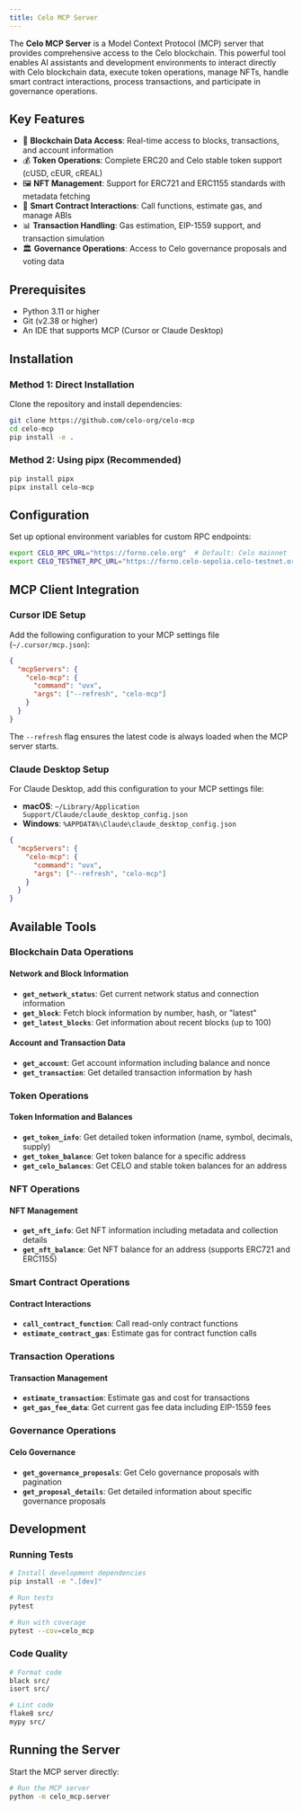 ```yaml
---
title: Celo MCP Server
---
```


The **Celo MCP Server** is a Model Context Protocol (MCP) server that provides comprehensive access to the Celo blockchain. This powerful tool enables AI assistants and development environments to interact directly with Celo blockchain data, execute token operations, manage NFTs, handle smart contract interactions, process transactions, and participate in governance operations.

## Key Features

- 🔗 **Blockchain Data Access**: Real-time access to blocks, transactions, and account information
- 💰 **Token Operations**: Complete ERC20 and Celo stable token support (cUSD, cEUR, cREAL)
- 🖼️ **NFT Management**: Support for ERC721 and ERC1155 standards with metadata fetching
- 📄 **Smart Contract Interactions**: Call functions, estimate gas, and manage ABIs
- 📊 **Transaction Handling**: Gas estimation, EIP-1559 support, and transaction simulation
- 🏛️ **Governance Operations**: Access to Celo governance proposals and voting data

## Prerequisites

- Python 3.11 or higher
- Git (v2.38 or higher)
- An IDE that supports MCP (Cursor or Claude Desktop)

## Installation

### Method 1: Direct Installation

Clone the repository and install dependencies:

```bash
git clone https://github.com/celo-org/celo-mcp
cd celo-mcp
pip install -e .
```

### Method 2: Using pipx (Recommended)

```bash
pip install pipx
pipx install celo-mcp
```

## Configuration

Set up optional environment variables for custom RPC endpoints:

```bash
export CELO_RPC_URL="https://forno.celo.org"  # Default: Celo mainnet
export CELO_TESTNET_RPC_URL="https://forno.celo-sepolia.celo-testnet.org/"  # Celo Sepolia testnet
```

## MCP Client Integration

### Cursor IDE Setup

Add the following configuration to your MCP settings file (`~/.cursor/mcp.json`):

```json
{
  "mcpServers": {
    "celo-mcp": {
      "command": "uvx",
      "args": ["--refresh", "celo-mcp"]
    }
  }
}
```

The `--refresh` flag ensures the latest code is always loaded when the MCP server starts.

### Claude Desktop Setup

For Claude Desktop, add this configuration to your MCP settings file:

- **macOS**: `~/Library/Application Support/Claude/claude_desktop_config.json`
- **Windows**: `%APPDATA%\Claude\claude_desktop_config.json`

```json
{
  "mcpServers": {
    "celo-mcp": {
      "command": "uvx",
      "args": ["--refresh", "celo-mcp"]
    }
  }
}
```

## Available Tools

### Blockchain Data Operations

#### Network and Block Information

- **`get_network_status`**: Get current network status and connection information
- **`get_block`**: Fetch block information by number, hash, or "latest"
- **`get_latest_blocks`**: Get information about recent blocks (up to 100)

#### Account and Transaction Data

- **`get_account`**: Get account information including balance and nonce
- **`get_transaction`**: Get detailed transaction information by hash

### Token Operations

#### Token Information and Balances

- **`get_token_info`**: Get detailed token information (name, symbol, decimals, supply)
- **`get_token_balance`**: Get token balance for a specific address
- **`get_celo_balances`**: Get CELO and stable token balances for an address

### NFT Operations

#### NFT Management

- **`get_nft_info`**: Get NFT information including metadata and collection details
- **`get_nft_balance`**: Get NFT balance for an address (supports ERC721 and ERC1155)

### Smart Contract Operations

#### Contract Interactions

- **`call_contract_function`**: Call read-only contract functions
- **`estimate_contract_gas`**: Estimate gas for contract function calls

### Transaction Operations

#### Transaction Management

- **`estimate_transaction`**: Estimate gas and cost for transactions
- **`get_gas_fee_data`**: Get current gas fee data including EIP-1559 fees

### Governance Operations

#### Celo Governance

- **`get_governance_proposals`**: Get Celo governance proposals with pagination
- **`get_proposal_details`**: Get detailed information about specific governance proposals

## Development

### Running Tests

```bash
# Install development dependencies
pip install -e ".[dev]"

# Run tests
pytest

# Run with coverage
pytest --cov=celo_mcp
```

### Code Quality

```bash
# Format code
black src/
isort src/

# Lint code
flake8 src/
mypy src/
```

## Running the Server

Start the MCP server directly:

```bash
# Run the MCP server
python -m celo_mcp.server

```
